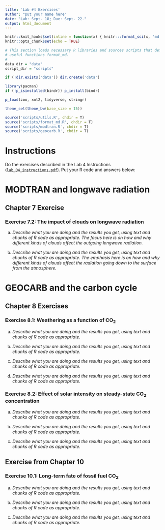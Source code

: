 ```yaml
---
title: 'Lab #4 Exercises'
author: "put your name here"
date: "Lab: Sept. 18; Due: Sept. 22."
output: html_document
---
```

```r
knitr::knit_hooks$set(inline = function(x) { knitr:::format_sci(x, 'md')})
knitr::opts_chunk$set(echo = TRUE)

# This section loads necessary R libraries and sources scripts that define 
# useful functions format_md.
# 
data_dir = "data"
script_dir = "scripts"

if (!dir.exists('data')) dir.create('data')

library(pacman)
if (!p_isinstalled(bindr)) p_install(bindr)

p_load(zoo, xml2, tidyverse, stringr)

theme_set(theme_bw(base_size = 15))

source('scripts/utils.R', chdir = T)
source('scripts/format_md.R', chdir = T)
source('scripts/modtran.R', chdir = T)
source('scripts/geocarb.R', chdir = T)
```
# Instructions

Do the exercises described in the Lab 4 Instructions ([`lab_04_instructions.pdf`](lab_04_instructions.pdf)).
Put your R code and answers below:

# MODTRAN and longwave radiation

## Chapter 7 Exercise

### Exercise 7.2: The impact of clouds on longwave radiation

a) _Describe what you are doing and the results you get, using text and chunks
   of R code as appropriate. The focus here is on how and why different 
   kinds of clouds affect the outgoing longwave radiation._

b) _Describe what you are doing and the results you get, using text and chunks
   of R code as appropriate. The emphasis here is on how and why different 
   kinds of clouds affect the radiation going down to the surface from 
   the atmosphere._

# GEOCARB and the carbon cycle

## Chapter 8 Exercises

### Exercise 8.1: Weathering as a function of CO~2~

a) _Describe what you are doing and the results you get, using text and chunks
   of R code as appropriate._

b) _Describe what you are doing and the results you get, using text and chunks
   of R code as appropriate._

c) _Describe what you are doing and the results you get, using text and chunks
   of R code as appropriate._

d) _Describe what you are doing and the results you get, using text and chunks
   of R code as appropriate._

### Exercise 8.2: Effect of solar intensity on steady-state CO~2~ concentration

a) _Describe what you are doing and the results you get, using text and chunks
   of R code as appropriate._

b) _Describe what you are doing and the results you get, using text and chunks
   of R code as appropriate._

c) _Describe what you are doing and the results you get, using text and chunks
   of R code as appropriate._

## Exercise from Chapter 10

### Exercise 10.1: Long-term fate of fossil fuel CO~2~

a) _Describe what you are doing and the results you get, using text and chunks
   of R code as appropriate._

b) _Describe what you are doing and the results you get, using text and chunks
   of R code as appropriate._

c) _Describe what you are doing and the results you get, using text and chunks
   of R code as appropriate._

